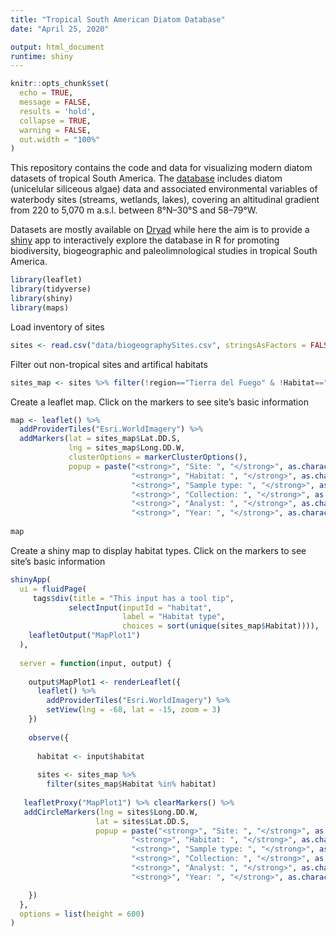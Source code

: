 ```yaml
---
title: "Tropical South American Diatom Database"
date: "April 25, 2020"

output: html_document
runtime: shiny
---
```


<!-- README.md is generated from README.Rmd. Please edit that file -->

```r
knitr::opts_chunk$set(
  echo = TRUE,
  message = FALSE,
  results = 'hold',
  collapse = TRUE,
  warning = FALSE,
  out.width = "100%"
)
```

This repository contains the code and data for visualizing modern diatom datasets of tropical South America.
The [database](http://www.xavierbenito.com/bgsa/bgsa.html) includes diatom (unicelular siliceous algae) data and associated environmental variables of waterbody sites (streams, wetlands, lakes), covering an altitudinal gradient from 220 to 5,070 m a.s.l. between 8°N–30°S and 58–79°W.

Datasets are mostly available on [Dryad](https://datadryad.org/resource/doi:10.5061/dryad.ck7pt) while here the aim is to provide a [shiny](http://shiny.rstudio.com) app to interactively explore the database in R for promoting biodiversity, biogeographic and paleolimnological studies in tropical South America.


```r
library(leaflet)
library(tidyverse)
library(shiny)
library(maps)
```

Load inventory of sites
```r
sites <- read.csv("data/biogeographySites.csv", stringsAsFactors = FALSE)
```

Filter out non-tropical sites and artifical habitats
```r
sites_map <- sites %>% filter(!region=="Tierra del Fuego" & !Habitat=="channel")

```

Create a leaflet map. Click on the markers to see site's basic information
```r
map <- leaflet() %>% 
  addProviderTiles("Esri.WorldImagery") %>% 
  addMarkers(lat = sites_map$Lat.DD.S, 
             lng = sites_map$Long.DD.W,
             clusterOptions = markerClusterOptions(),
             popup = paste("<strong>", "Site: ", "</strong>", as.character(sites_map$SiteName), "<br>",
                           "<strong>", "Habitat: ", "</strong>", as.character(sites_map$Habitat), "<br>",
                           "<strong>", "Sample type: ", "</strong>", as.character(sites_map$SampleType), "<br>",
                           "<strong>", "Collection: ", "</strong>", as.character(sites_map$Collection), "<br>",
                           "<strong>", "Analyst: ", "</strong>", as.character(sites_map$Collector.Analyst), "<br>",
                           "<strong>", "Year: ", "</strong>", as.character(sites_map$Year)))
                           
map 
```

Create a shiny map to display habitat types. Click on the markers to see site's basic information

```r
shinyApp(
  ui = fluidPage(
     tags$div(title = "This input has a tool tip",
             selectInput(inputId = "habitat", 
                         label = "Habitat type", 
                         choices = sort(unique(sites_map$Habitat)))),
    leafletOutput("MapPlot1")
  ),
  
  server = function(input, output) {
    
    output$MapPlot1 <- renderLeaflet({
      leaflet() %>% 
        addProviderTiles("Esri.WorldImagery") %>% 
        setView(lng = -68, lat = -15, zoom = 3)
    })
    
    observe({
      
      habitat <- input$habitat
      
      sites <- sites_map %>% 
        filter(sites_map$Habitat %in% habitat)
      
   leafletProxy("MapPlot1") %>% clearMarkers() %>% 
   addCircleMarkers(lng = sites$Long.DD.W,
                   lat = sites$Lat.DD.S,
                   popup = paste("<strong>", "Site: ", "</strong>", as.character(sites$SiteName), "<br>",
                           "<strong>", "Habitat: ", "</strong>", as.character(sites$Habitat), "<br>",
                           "<strong>", "Sample type: ", "</strong>", as.character(sites$SampleType), "<br>",
                           "<strong>", "Collection: ", "</strong>", as.character(sites$Collection), "<br>",
                           "<strong>", "Analyst: ", "</strong>", as.character(sites$Collector.Analyst), "<br>",
                           "<strong>", "Year: ", "</strong>", as.character(sites$Year)))

    })
  },
  options = list(height = 600)
)


```


